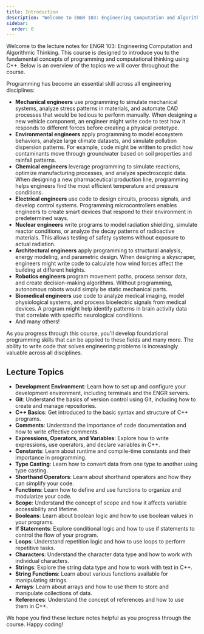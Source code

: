 ```yaml
---
title: Introduction
description: "Welcome to ENGR 103: Engineering Computation and Algorithmic Thinking. This course introduces fundamental programming concepts using C++, covering topics like development environment setup, Git, C++ basics, comments, expressions, constants, functions, scope, booleans, if statements, loops, characters, strings, arrays, and references."
sidebar:
  order: 0
---
```


Welcome to the lecture notes for ENGR 103: Engineering Computation and Algorithmic Thinking. This course is designed to introduce you to the fundamental concepts of programming and computational thinking using C++. Below is an overview of the topics we will cover throughout the course.

Programming has become an essential skill across all engineering disciplines:

- **Mechanical engineers** use programming to simulate mechanical systems, analyze stress patterns in materials, and automate CAD processes that would be tedious to perform manually. When designing a new vehicle component, an engineer might write code to test how it responds to different forces before creating a physical prototype.
- **Environmental engineers** apply programming to model ecosystem behaviors, analyze large climate datasets, and simulate pollution dispersion patterns. For example, code might be written to predict how contaminants move through groundwater based on soil properties and rainfall patterns.
- **Chemical engineers** leverage programming to simulate reactions, optimize manufacturing processes, and analyze spectroscopic data. When designing a new pharmaceutical production line, programming helps engineers find the most efficient temperature and pressure conditions.
- **Electrical engineers** use code to design circuits, process signals, and develop control systems. Programming microcontrollers enables engineers to create smart devices that respond to their environment in predetermined ways.
- **Nuclear engineers** write programs to model radiation shielding, simulate reactor conditions, or analyze the decay patterns of radioactive materials. This allows testing of safety systems without exposure to actual radiation.
- **Architectural engineers** apply programming to structural analysis, energy modeling, and parametric design. When designing a skyscraper, engineers might write code to calculate how wind forces affect the building at different heights.
- **Robotics engineers** program movement paths, process sensor data, and create decision-making algorithms. Without programming, autonomous robots would simply be static mechanical parts.
- **Biomedical engineers** use code to analyze medical imaging, model physiological systems, and process bioelectric signals from medical devices. A program might help identify patterns in brain activity data that correlate with specific neurological conditions.
- And many others!

As you progress through this course, you'll develop foundational programming skills that can be applied to these fields and many more. The ability to write code that solves engineering problems is increasingly valuable across all disciplines.

## Lecture Topics

- **Development Environment**: Learn how to set up and configure your development environment, including terminals and the ENGR servers.
- **Git**: Understand the basics of version control using Git, including how to create and manage repositories.
- **C++ Basics**: Get introduced to the basic syntax and structure of C++ programs.
- **Comments**: Understand the importance of code documentation and how to write effective comments.
- **Expressions, Operators, and Variables**: Explore how to write expressions, use operators, and declare variables in C++.
- **Constants**: Learn about runtime and compile-time constants and their importance in programming.
- **Type Casting**: Learn how to convert data from one type to another using type casting.
- **Shorthand Operators**: Learn about shorthand operators and how they can simplify your code.
- **Functions**: Learn how to define and use functions to organize and modularize your code.
- **Scope**: Understand the concept of scope and how it affects variable accessibility and lifetime.
- **Booleans**: Learn about boolean logic and how to use boolean values in your programs.
- **If Statements**: Explore conditional logic and how to use if statements to control the flow of your program.
- **Loops**: Understand repetition logic and how to use loops to perform repetitive tasks.
- **Characters**: Understand the character data type and how to work with individual characters.
- **Strings**: Explore the string data type and how to work with text in C++.
- **String Functions**: Learn about various functions available for manipulating strings.
- **Arrays**: Learn about arrays and how to use them to store and manipulate collections of data.
- **References**: Understand the concept of references and how to use them in C++.

We hope you find these lecture notes helpful as you progress through the course. Happy coding!